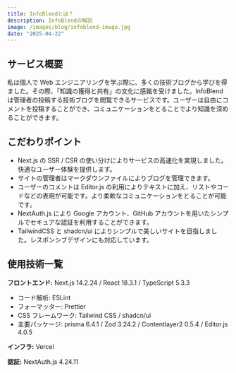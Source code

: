 ```yaml
---
title: InfoBlendとは？
description: InfoBlendの解説
image: /images/blog/infoblend-image.jpg
date: "2025-04-22"
---
```


## サービス概要

私は個人で Web エンジニアリングを学ぶ際に、多くの技術ブログから学びを得ました。その際、「知識の獲得と共有」の文化に感銘を受けました。InfoBlend は管理者の投稿する技術ブログを閲覧できるサービスです。ユーザーは自由にコメントを投稿することができ、コミュニケーションをとることでより知識を深めることができます。

## こだわりポイント

- Next.js の SSR / CSR の使い分けによりサービスの高速化を実現しました。快適なユーザー体験を提供します。
- サイトの管理者はマークダウンファイルによりブログを管理できます。
- ユーザーのコメントは Editor.js の利用によりテキストに加え、リストやコードなどの表現が可能です。より柔軟なコミュニケーションをとることが可能です。
- NextAuth.js により Google アカウント、GitHub アカウントを用いたシンプルでセキュアな認証を利用することができます。
- TailwindCSS と shadcn/ui によりシンプルで美しいサイトを目指しました。レスポンシブデザインにも対応しています。

## 使用技術一覧

**フロントエンド:** Next.js 14.2.24 / React 18.3.1 / TypeScript 5.3.3

- コード解析: ESLint
- フォーマッター: Prettier
- CSS フレームワーク: Tailwind CSS / shadcn/ui
- 主要パッケージ: prisma 6.4.1 / Zod 3.24.2 / Contentlayer2 0.5.4 / Editor.js 4.0.5

**インフラ:** Vercel

**認証:** NextAuth.js 4.24.11
